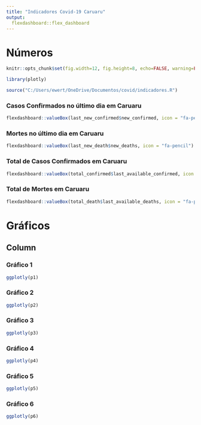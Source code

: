 ```yaml
---
title: "Indicadores Covid-19 Caruaru"
output: 
  flexdashboard::flex_dashboard
---
```


Números {data-orientation=rows}
=====================================

```r
knitr::opts_chunk$set(fig.width=12, fig.height=8, echo=FALSE, warning=FALSE, message=FALSE)
```

```r
library(plotly)
```

```r
source("C:/Users/ewert/OneDrive/Documentos/covid/indicadores.R")
```

### Casos Confirmados no último dia em Caruaru

```r
flexdashboard::valueBox(last_new_confirmed$new_confirmed, icon = "fa-pencil")
```

### Mortes no último dia em Caruaru

```r
flexdashboard::valueBox(last_new_death$new_deaths, icon = "fa-pencil")
```

### Total de Casos Confirmados em Caruaru

```r
flexdashboard::valueBox(total_confirmed$last_available_confirmed, icon = "fa-pencil")
```

### Total de Mortes em Caruaru

```r
flexdashboard::valueBox(total_death$last_available_deaths, icon = "fa-pencil")
```


Gráficos {data-orientation=columns}
=====================================

Column {.tabset}
-------------------------------------

### Gráfico 1

```r
ggplotly(p1)
```


### Gráfico 2

```r
ggplotly(p2)
```

### Gráfico 3

```r
ggplotly(p3)
```


### Gráfico 4

```r
ggplotly(p4)
```


### Gráfico 5

```r
ggplotly(p5)
```


### Gráfico 6

```r
ggplotly(p6)
```


